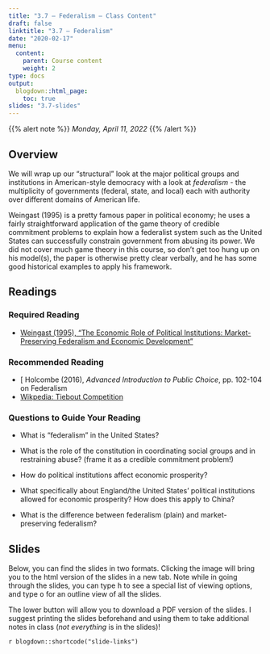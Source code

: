 ```yaml
---
title: "3.7 — Federalism — Class Content"
draft: false
linktitle: "3.7 — Federalism"
date: "2020-02-17"
menu:
  content:
    parent: Course content
    weight: 2
type: docs
output:
  blogdown::html_page:
    toc: true
slides: "3.7-slides"
---
```


{{% alert note %}}
*Monday, April 11, 2022*
{{% /alert %}}

## <i class="fas fa-info-circle fa-lg"></i> Overview

We will wrap up our "structural" look at the major political groups and institutions in American-style democracy with a look at *federalism* - the multiplicity of governments (federal, state, and local) each with authority over different domains of American life.

Weingast (1995) is a pretty famous paper in political economy; he uses a fairly straightforward application of the game theory of credible commitment problems to explain how a federalist system such as the United States can successfully constrain government from abusing its power. We did not cover much game theory in this course, so don't get too hung up on his model(s), the paper is otherwise pretty clear verbally, and he has some good historical examples to apply his framework.

## <i class="fas fa-book-reader fa-lg"></i> Readings

### Required Reading

- [<i class="fas fa-file-pdf"></i> Weingast (1995), “The Economic Role of Political Institutions: Market-Preserving Federalism and Economic Development”](/readings/Weingast-1995.pdf)

### Recommended Reading

- [<i class="fas fas fa-book"></i> Holcombe (2016), *Advanced Introduction to Public Choice*, pp. 102-104 on Federalism
- [<i class="fab fa-wikipedia-w"></i> Wikpedia: Tiebout Competition](https://en.wikipedia.org/wiki/Tiebout_model)

### Questions to Guide Your Reading

- What is "federalism" in the United States?

- What is the role of the constitution in coordinating social groups and in restraining abuse? (frame it as a credible commitment problem!) 

- How do political institutions affect economic prosperity?

- What specifically about England/the United States' political institutions allowed for economic prosperity? How does this apply to China?

- What is the difference between federalism (plain) and market-preserving federalism? 

## <i class="fas fa-chalkboard-teacher"></i> Slides

Below, you can find the slides in two formats. Clicking the image will bring you to the html version of the slides in a new tab. Note while in going through the slides, you can type <kbd>h</kbd> to see a special list of viewing options, and type <kbd>o</kbd> for an outline view of all the slides.

The lower button will allow you to download a PDF version of the slides. I suggest printing the slides beforehand and using them to take additional notes in class (*not everything* is in the slides)!

`r blogdown::shortcode("slide-links")`